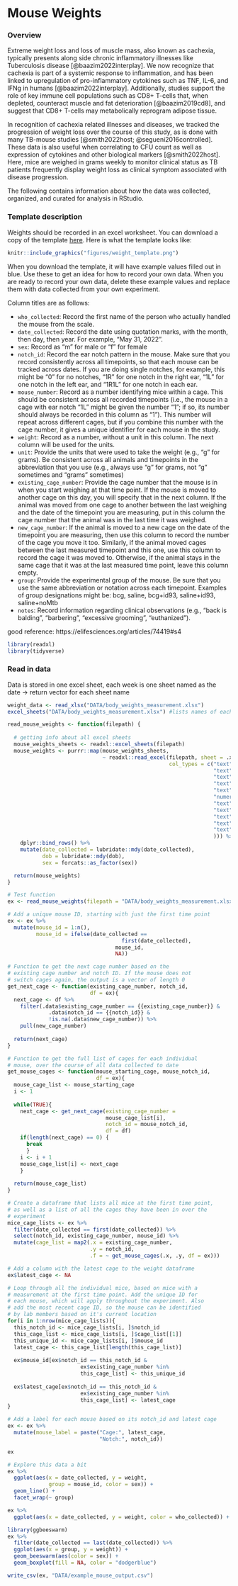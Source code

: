 # Mouse Weights

### Overview

Extreme weight loss and loss of muscle mass, also known as cachexia, typically presents along side chronic inflammatory illnesses like Tuberculosis disease [@baazim2022interplay]. We now recognize that cachexia is part of a systemic response to inflammation, and has been linked to upregulation of pro-inflammatory cytokines such as TNF, IL-6, and IFNg in humans [@baazim2022interplay]. Additionally, studies support the role of key immune cell populations such as CD8+ T-cells that, when depleted, counteract muscle and fat deterioration  [@baazim2019cd8],  and suggest that CD8+ T-cells may metabolically reprogram adipose tissue.

In recognition of cachexia related illnesses and diseases, we tracked the progression of weight loss over the course of this study, as is done with many TB-mouse studies [@smith2022host; @segueni2016controlled]. These data is also useful when correlating to CFU count as well as expression of cytokines and other biological markers [@smith2022host]. Here, mice are weighed in grams weekly to monitor clinical status as TB patients frequently display weight loss as clinical symptom associated with disease progression. 

The following contains information about how the data was collected, organized, and curated for analysis in RStudio.

### Template description

Weights should be recorded in an excel worksheet. You can download a copy of the
template [here](https://github.com/csu-impactb/CODING-TEAM-BOOKDOWN-/raw/main/DATA/body_weights_template.xlsx). Here is what the template looks like: 

```r
knitr::include_graphics("figures/weight_template.png")
```


When you download the template, it will have example values filled out in blue.
Use these to get an idea for how to record your own data. When you are ready 
to record your own data, delete these example values and replace them with 
data collected from your own experiment. 

Column titles are as follows:

- `who_collected`: Record the first name of the person who actually handled the mouse from the scale. 
- `date_collected`: Record the date using quotation marks, with the month, then day, then year. For example, "May 31, 2022".
- `sex`: Record as "m" for male or "f" for female
- `notch_id`: Record the ear notch pattern in the mouse. Make sure that you record consistently across all timepoints, so that each mouse can be tracked across dates. If you are doing single notches, for example, this might be "0" for no notches, "1R" for one notch in the right ear, "1L" for one notch in the left ear, and "1R1L" for one notch in each ear.
- `mouse_number`: Record as a number identifying mice within a cage. This should be consistent across all recorded timepoints (i.e., the mouse in a cage with ear notch "1L" might be given the number "1"; if so, its number should always be recorded in this column as "1"). This number will repeat across different cages, but if you combine this number with the cage number, it gives a unique identifier for each mouse in the study. 
- `weight`: Record as a number, without a unit in this column. The next column will be used for the units.	
- `unit`:	Provide the units that were used to take the weight (e.g., "g" for grams). Be consistent across all animals and timepoints in the abbreviation that you use (e.g., always use "g" for grams, not "g" sometimes and "grams" sometimes)
- `existing_cage_number`: Provide the cage number that the mouse is in when you start weighing at that time point. If the mouse is moved to another cage on this day, you will specify that in the next column. If the animal was moved from one cage to another between the last weighing and the date of the timepoint you are measuring, put in this column the cage number that the animal was in the last time it was weighed.
- `new_cage_number`: If the animal is moved to a new cage on the date of the timepoint you are measuring, then use this column to record the number of the cage you move it too. Similarly, if the animal moved cages between the last measured timepoint and this one, use this column to record the cage it was moved to. Otherwise, if the animal stays in the same cage that it was at the last measured time point, leave this column empty.
- `group`: Provide the experimental group of the mouse. Be sure that you use the same abbreviation or notation across each timepoint. Examples of group designations might be: bcg, saline, bcg+id93, saline+id93, saline+noMtb
- `notes`: Record information regarding clinical observations (e.g., "back is balding", "barbering", "excessive grooming", "euthanized"). 

good reference: https://elifesciences.org/articles/74419#s4

```r
library(readxl)
library(tidyverse)
```

### Read in data

Data is stored in one excel sheet, each week is one sheet named as the date -> return vector for each sheet name 

```r
weight_data <- read_xlsx("DATA/body_weights_measurement.xlsx")
excel_sheets("DATA/body_weights_measurement.xlsx") #lists names of each sheet

read_mouse_weights <- function(filepath) {
  
  # getting info about all excel sheets
  mouse_weights_sheets <- readxl::excel_sheets(filepath)
  mouse_weights <- purrr::map(mouse_weights_sheets, 
                              ~ readxl::read_excel(filepath, sheet = .x, 
                                                   col_types = c("text",   # who_collected
                                                                 "text",   # date_collected
                                                                 "text",   #  sex
                                                                 "text",   # dob
                                                                 "text",   # notch_id
                                                                 "numeric", # weight
                                                                 "text",   # unit
                                                                 "text",   # existing_cage_number
                                                                 "text",   # new_cage_number
                                                                 "text",   # group
                                                                 "text"    # notes
                                                                 ))) %>% 
    dplyr::bind_rows() %>% 
    mutate(date_collected = lubridate::mdy(date_collected), 
           dob = lubridate::mdy(dob), 
           sex = forcats::as_factor(sex))

  return(mouse_weights)
}

# Test function
ex <- read_mouse_weights(filepath = "DATA/body_weights_measurement.xlsx")
```

```r
# Add a unique mouse ID, starting with just the first time point
ex <- ex %>% 
  mutate(mouse_id = 1:n(), 
         mouse_id = ifelse(date_collected ==
                                    first(date_collected), 
                                  mouse_id, 
                                  NA))

# Function to get the next cage number based on the 
# existing cage number and notch ID. If the mouse does not
# switch cages again, the output is a vector of length 0
get_next_cage <- function(existing_cage_number, notch_id, 
                          df = ex){
  next_cage <- df %>% 
    filter(.data$existing_cage_number == {{existing_cage_number}} &
             .data$notch_id == {{notch_id}} & 
             !is.na(.data$new_cage_number)) %>% 
    pull(new_cage_number)
  
  return(next_cage)
}

# Function to get the full list of cages for each individual 
# mouse, over the course of all data collected to date
get_mouse_cages <- function(mouse_starting_cage, mouse_notch_id, 
                            df = ex){
  mouse_cage_list <- mouse_starting_cage
  i <- 1
  
  while(TRUE){
    next_cage <- get_next_cage(existing_cage_number =
                               mouse_cage_list[i],
                               notch_id = mouse_notch_id, 
                               df = df)
    if(length(next_cage) == 0) {
      break
      }
    i <- i + 1
    mouse_cage_list[i] <- next_cage
    }
  
  return(mouse_cage_list)
}

# Create a dataframe that lists all mice at the first time point, 
# as well as a list of all the cages they have been in over the
# experiment
mice_cage_lists <- ex %>% 
  filter(date_collected == first(date_collected)) %>% 
  select(notch_id, existing_cage_number, mouse_id) %>% 
  mutate(cage_list = map2(.x = existing_cage_number, 
                          .y = notch_id, 
                          .f = ~ get_mouse_cages(.x, .y, df = ex)))

# Add a column with the latest cage to the weight dataframe
ex$latest_cage <- NA

# Loop through all the individual mice, based on mice with a 
# measurement at the first time point. Add the unique ID for 
# each mouse, which will apply throughout the experiment. Also 
# add the most recent cage ID, so the mouse can be identified
# by lab members based on it's current location
for(i in 1:nrow(mice_cage_lists)){
  this_notch_id <- mice_cage_lists[i, ]$notch_id
  this_cage_list <- mice_cage_lists[i, ]$cage_list[[1]]
  this_unique_id <- mice_cage_lists[i, ]$mouse_id
  latest_cage <- this_cage_list[length(this_cage_list)]
  
  ex$mouse_id[ex$notch_id == this_notch_id & 
                       ex$existing_cage_number %in% 
                       this_cage_list] <- this_unique_id
  
  ex$latest_cage[ex$notch_id == this_notch_id & 
                       ex$existing_cage_number %in% 
                       this_cage_list] <- latest_cage
}

# Add a label for each mouse based on its notch_id and latest cage
ex <- ex %>% 
  mutate(mouse_label = paste("Cage:", latest_cage, 
                             "Notch:", notch_id))

ex
```

```r
# Explore this data a bit
ex %>% 
  ggplot(aes(x = date_collected, y = weight, 
             group = mouse_id, color = sex)) + 
  geom_line() + 
  facet_wrap(~ group)

ex %>% 
  ggplot(aes(x = date_collected, y = weight, color = who_collected)) + geom_point()

library(ggbeeswarm)
ex %>% 
  filter(date_collected == last(date_collected)) %>% 
  ggplot(aes(x = group, y = weight)) + 
  geom_beeswarm(aes(color = sex)) + 
  geom_boxplot(fill = NA, color = "dodgerblue")

write_csv(ex, "DATA/example_mouse_output.csv")
```


